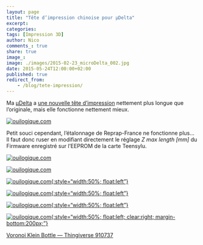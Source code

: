 ```yaml
---
layout: page
title: "Tête d’impression chinoise pour µDelta"
excerpt:
categories:
tags: [Impression 3D]
author: Nico
comments_: true
share: true
image_:
image: ./images/2015-02-23_microDelta_002.jpg
date: 2015-05-24T12:00:00+02:00
published: true
redirect_from:
    - /blog/tete-impression/
---
```


Ma [µDelta](https://www.reprap-france.com) a [une nouvelle tête d’impression](https://s.click.aliexpress.com/e/J2zVfYFAq) nettement plus longue que l’originale, mais elle fonctionne nettement mieux.


[![ouilogique.com][img_1]][img_1]

[img_1]: ./images/2015-05-24_hotend_6628216843.jpg

Petit souci cependant, l’étalonnage de Reprap-France ne fonctionne plus... Il faut donc ruser en modifiant directement le réglage _Z max length [mm]_ du Firmware enregistré sur l’EEPROM de la carte Teensylu.

[![ouilogique.com][img_2]][img_2]

[img_2]: ./images/FirmwareEEPROMSettings_1.png

[![ouilogique.com][img_3]][img_3]

[img_3]: ./images/FirmwareEEPROMSettings_2.png


[![ouilogique.com][i3]{:style="width:50%; float:left"}][i3]

[i3]: ./images/910737-Voronoi_Klein_Bottle_001.jpg

[![ouilogique.com][i4]{:style="width:50%; float:left"}][i4]

[i4]: ./images/910737-Voronoi_Klein_Bottle_002.jpg

[![ouilogique.com][i5]{:style="width:50%; float:left"}][i5]

[i5]: ./images/910737-Voronoi_Klein_Bottle_003.jpg

[![ouilogique.com][i6]{:style="width:50%; float:left; clear:right; margin-bottom:200px;"}][i6]

[i6]: ./images/910737-Voronoi_Klein_Bottle_004.jpg


[Voronoi Klein Bottle — Thingiverse 910737](https://www.thingiverse.com/thing:910737)
